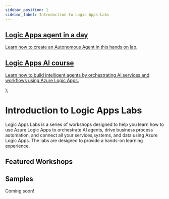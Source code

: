 ```yaml
---
sidebar_position: 1
sidebar_label: Introduction to Logic Apps Labs
---
```




  <article className="margin-top--lg">
    <section className="row list">
        <article className="col col--6 margin-bottom--lg">
          <a className="pagination-nav__link card padding--lg cardContainer" 
          href="/logicapps-labs/docs/logic-apps-agent-in-a-day/introduction">
            <h2 className="text--truncate cardTitle" title="Logic Apps agent in a day">
           Logic Apps agent in a day
            </h2>
            <p className="cardDescription">
              Learn how to create an Autonomous Agent in this hands on lab. </p>
          </a>
        </article>
        <article className="col col--6 margin-bottom--lg">
          <a className="pagination-nav__link card padding--lg cardContainer" 
          href="/logicapps-labs/docs/logic-apps-ai-course/introduction">
            <h2 className="text--truncate cardTitle">
            Logic Apps AI course
            </h2>
            <p className="cardDescription">
              Learn how to build intelligent agents by orchestrating AI services and workflows using Azure Logic Apps.</p>
          </a>
          </article>
    </section>
  </article>
);

# Introduction to Logic Apps Labs

Logic Apps Labs is a series of workshops designed to help you learn how to use Azure Logic Apps to orchestrate AI agents, drive business process automation, and connect all your services,systems, and data using Azure Logic Apps. The labs are designed to provide a hands-on learning experience.

## Featured Workshops

<HighlightedWorkshops />

## Samples

Coming soon!
